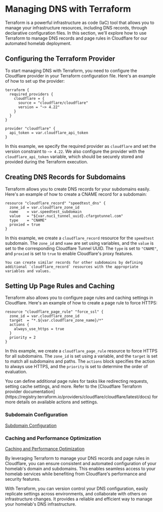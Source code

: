 
# Managing DNS with Terraform

Terraform is a powerful infrastructure as code (IaC) tool that allows you to manage your infrastructure resources, including DNS records, through declarative configuration files. In this section, we'll explore how to use Terraform to manage DNS records and page rules in Cloudflare for our automated homelab deployment.

## Configuring the Terraform Provider

To start managing DNS with Terraform, you need to configure the Cloudflare provider in your Terraform configuration file. Here's an example of how to set up the provider:

```hcl
terraform {
  required_providers {
    cloudflare = {
      source = "cloudflare/cloudflare"
      version = "~> 4.22"
    }
  }
}

provider "cloudflare" {
  api_token = var.cloudflare_api_token
}
```

In this example, we specify the required provider as `cloudflare` and set the version constraint to `~> 4.22`. We also configure the provider with the `cloudflare_api_token` variable, which should be securely stored and provided during the Terraform execution.

## Creating DNS Records for Subdomains

Terraform allows you to create DNS records for your subdomains easily. Here's an example of how to create a CNAME record for a subdomain:

```hcl
resource "cloudflare_record" "speedtest_dns" {
  zone_id = var.cloudflare_zone_id
  name    = var.speedtest_subdomain
  value   = "${var.nuc1_tunnel_uuid}.cfargotunnel.com"
  type    = "CNAME"
  proxied = true
}
```

In this example, we create a `cloudflare_record` resource for the `speedtest` subdomain. The `zone_id` and `name` are set using variables, and the `value` is set to the corresponding Cloudflare Tunnel UUID. The `type` is set to `"CNAME"`, and `proxied` is set to `true` to enable Cloudflare's proxy features.

	You can create similar records for other subdomains by defining additional `cloudflare_record` resources with the appropriate variables and values.

## Setting Up Page Rules and Caching

Terraform also allows you to configure page rules and caching settings in Cloudflare. Here's an example of how to create a page rule to force HTTPS:

```hcl
resource "cloudflare_page_rule" "force_ssl" {
  zone_id = var.cloudflare_zone_id
  target  = "*.${var.cloudflare_zone_name}/*"
  actions {
    always_use_https = true
  }
  priority = 2
}
```

In this example, we create a `cloudflare_page_rule` resource to force HTTPS for all subdomains. The `zone_id` is set using a variable, and the `target` is set to match all subdomains and paths. The `actions` block specifies the action to always use HTTPS, and the `priority` is set to determine the order of evaluation.

<Callout type="info">
  You can define additional page rules for tasks like redirecting requests, setting cache settings, and more. Refer to the [Cloudflare Terraform provider documentation](https://registry.terraform.io/providers/cloudflare/cloudflare/latest/docs) for more details on available actions and settings.
</Callout>

### Subdomain Configuration

[Subdomain Configuration](/managing-dns-with-terraform/subdomain-configuration)

### Caching and Performance Optimization

[Caching and Performance Optimization](/managing-dns-with-terraform/caching-and-performance-optimization)

By leveraging Terraform to manage your DNS records and page rules in Cloudflare, you can ensure consistent and automated configuration of your homelab's domain and subdomains. This enables seamless access to your homelab services while benefiting from Cloudflare's performance and security features.

<Callout type="success">
  With Terraform, you can version control your DNS configuration, easily replicate settings across environments, and collaborate with others on infrastructure changes. It provides a reliable and efficient way to manage your homelab's DNS infrastructure.
</Callout>
